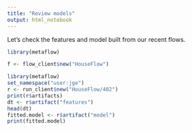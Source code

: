 ```yaml
---
title: "Review models"
output: html_notebook
---
```


Let's check the features and model built from our recent flows.

```r
library(metaflow)

f <- flow_client$new("HouseFlow")
```

```r
library(metaflow)
set_namespace("user:jge")
r <- run_client$new("HouseFlow/482")
print(r$artifacts)
dt <- r$artifact("features")
head(dt)
fitted.model <- r$artifact("model")
print(fitted.model)
```

